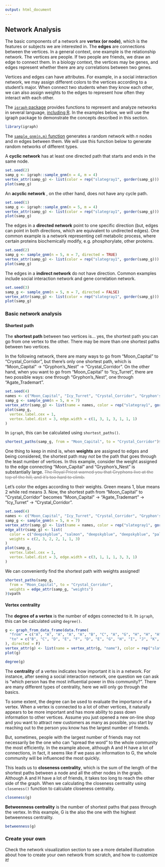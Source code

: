 ---
output: html_document
---

## Network Analysis

The basic components of a network are **vertex (or node)**, which is the
features or subjects we are interested in. The **edges** are connections between
the vertices. In a general context, one example is the relationship network. The
vertices are people. If two people are friends, we draw an edge to connect them.
In a biology context, the vertices may be genes, and edges represent whether
there are any correlations between two genes.  

Vertices and edges can have attributes. For example, in a social interaction
network, we may assign different colors to the vertices according to a student's
major. When connect two students when they know each other, we can also assign
weights to the edges to represent how often they interact with each other.  

The [`igraph` package](https://igraph.org/) provides functions to represent and
analyze networks in several language, [including R](https://igraph.org/r/). In
the examples below, we will use the igraph package to demonstrate the concepts
described in this section.

```{r}
library(igraph)
```

The [`sample_gnm(n,m)` function](https://igraph.org/r/doc/sample_gnm.html)
generates a random network with $n$ nodes and $m$ edges between them. We will
use this function below to generate random networks of different types.

A **cyclic network** has at least one directed path that starts and ends in the
same node.

```{r}
set.seed(2)
samp_g <- igraph::sample_gnm(n = 4, m = 4)
vertex_attr(samp_g) <- list(color = rep("slategray1", gorder(samp_g)))
plot(samp_g)
```

An **acyclic network** , on the other hand, does not have any cycle path.

```{r}
set.seed(1)
samp_g <- igraph::sample_gnm(n = 5, m = 4)
vertex_attr(samp_g) <- list(color = rep("slategray1", gorder(samp_g)))
plot(samp_g)
```

The edges in a **directed network** point to one specific direction (but, edges
can point in both directions, which are equivalent to undirected edges). One
common example is a network representing cell metabolic process, where certain
proteins biochemically modify, e.g. phosphorylate, other proteins.

```{r}
set.seed(2)
samp_g <- sample_gnm(n = 5, m = 7, directed = TRUE)
vertex_attr(samp_g) <- list(color = rep("slategray1", gorder(samp_g)))
plot(samp_g)
```

The edges in a **indirect network** do not have direction. Common examples
include social interaction network and gene correlation network.  

```{r}
set.seed(3)
samp_g <- sample_gnm(n = 5, m = 7, directed = FALSE)
vertex_attr(samp_g) <- list(color = rep("slategray1", gorder(samp_g)))
plot(samp_g)
```

### Basic network analysis

#### Shortest path

The **shortest path** between two vertices is... yes, the shortest path you can go from one vertex to the other. There may be more than one shortest paths between two vertices.  

In the following network, there are many ways to go from "Moon_Capital" to "Crystal_Corridor", but there's only one shortest path, which is "Moon_Capital" -> "Gryphon's_Nest" -> "Crystal_Corridor". On the other hand, when you want to go from "Moon_Capital" to "Icy_Turret", there are two possible ways: one through "Gryphon's_Nest", one through "Agate_Trademart".  

```{r echo=FALSE}
set.seed(4)
names <- c("Moon_Capital", "Icy_Turret", "Crystal_Corridor", "Gryphon's_Nest", "Agate_Trademart")
samp_g <- sample_gnm(n = 5, m = 7)
vertex_attr(samp_g) <- list(name = names, color = rep("slategray1", gorder(samp_g)))
plot(samp_g,
  vertex.label.cex = 1,
  vertex.label.dist = 3, edge.width = c(1, 3, 1, 3, 1, 1, 1)
)
```

In `igraph`, this can be calculated using `shortest_paths()`.
```{r}
shortest_paths(samp_g, from = "Moon_Capital", to = "Crystal_Corridor")$vpath
```

One thing to keep in mind is, when **weights** are assigned to edges and being considered, the shortest path may *not* be the path that goes through the least number of vertices. In this example, consider the weight assigned to the edge connecting "Moon_Capital" and "Gryphon's_Nest" is substantially large. <font color = "grey">~~The Royal Priest warned you that Gryphons live at the top of the hill, and it's too hard to climb.~~</font>  

Let's color the edges according to their weights. Green means 1, blue means 2 while red means 3. Now, the shortest path from "Moon_Capital" to "Crystal_Corridor" becomes "Moon_Capital" -> "Agate_Trademart" -> "Icy_Turret" -> "Crystal_Corridor".  

```{r}
set.seed(4)
names <- c("Moon_Capital", "Icy_Turret", "Crystal_Corridor", "Gryphon's_Nest", "Agate_Trademart")
samp_g <- sample_gnm(n = 5, m = 7)
vertex_attr(samp_g) <- list(name = names, color = rep("slategray1", gorder(samp_g)))
edge_attr(samp_g) <- list(
  color = c("deepskyblue", "salmon", "deepskyblue", "deepskyblue", "palegreen3", "palegreen3", "salmon"),
  weights = c(2, 3, 2, 2, 1, 1, 3)
)
plot(samp_g,
  vertex.label.cex = 1,
  vertex.label.dist = 3, edge.width = c(3, 1, 1, 1, 3, 3, 1)
)
```

We can conveniently find the shortest path with weights assigned!
```{r}
shortest_paths(samp_g,
  from = "Moon_Capital", to = "Crystal_Corridor",
  weights = edge_attr(samp_g, "weights")
)$vpath
```


#### Vertex centrality

The **degree of a vertex** is the number of edges connected to it. In `igraph`, this can be calculated using `degree()`.
```{r}
g <- graph_from_data_frame(data.frame(
  "from" = c("A", "A", "A", "A", "A", "B", "C", "A", "G", "H", "H", "H", "H", "H", "M", "I", "G", "N", "N"),
  "to" = c("B", "C", "D", "E", "F", "D", "E", "G", "H", "I", "J", "K", "L", "M", "K", "J", "N", "O", "P")
), directed = F)
vertex_attr(g) <- list(name = vertex_attr(g, "name"), color = rep("slategray1", gorder(g)))
plot(g)
```


```{r}
degree(g)
```

The **centrality** of a vertex indicates how important it is in a network. For instance, after seeing a social interaction network, one question we can ask is "which person has the most influential power in this community?". There are many different types of centrality, here we will only go through the basics.  

To some extent, the degree can be used to evaluate the importance of a vertex. When a vertex is connected to a lot of other vertices, it naturally appears to be more important and has more ability to pass down information to other vertices. Assume you just opened a new on-line shop and you want to attract new customers as many as possible, you start by reaching out to the person you know has the largest number of friends.  

But, sometimes, people with the largest number of friends may not necessarily be the one who can "spread the word" to the whole community the most efficiently. In the example above, although A and H have a lot of connections, in fact, it seems like if we pass an information to G, the whole community will be influenced the most quickly.

This leads us to **closeness centrality**, which is the sum of the length of the shortest paths between a node and all the other nodes in the graph. Although A and H have a lot of friends, it takes too long to reach the other side of the graph. When we calculating the closeness centrality using `closeness()` function to calculate closeness centrality.

```{r}
closeness(g)
```

**Betweenness centrality** is the number of shortest paths that pass through the vertex. In this example, G is the also the one with the highest betweenness centrality.
```{r}
betweenness(g)
```

### Create your own
Check the network visualization section to see a more detailed illustration about how to create your own network from scratch, and how to customize it!
